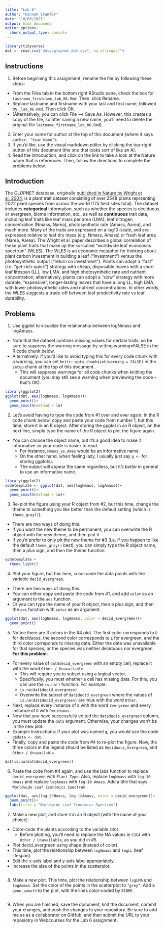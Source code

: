 ```yaml
---
title: "Lab 6"
author: "Hannah Stanfor"
date: "10/08/2021"
output: html_document
editor_options: 
  chunk_output_type: console
---
```


```r
library(tidyverse)
dat <- read.csv("data/glopnet_dat.csv", na.strings="")
```

## Instructions

1. Before beginning this assignment, rename the file by following these steps:
  - From the Files tab in the bottom right RStudio pane, check the box for `lastname_firstname_lab_06.Rmd`. Then, click Rename.
  - Replace lastname and firstname with your last and first name, followed by `_lab_06.Rmd`. Then click OK.
  - (Alternatively, you can click File --> Save As. However, this creates a copy of the file, so after saving a new name, you'll need to delete the original file `lastname_firstname_lab_06.Rmd`).
2. Enter your name for author at the top of this document (where it says `author: "Your Name"`).
3. If you'd like, use the visual markdown editor by clicking the top-right button of this document (the one that looks sort of like an A).
4. Read the introduction, and click on the link to take a look at the Nature paper that is references. Then, follow the directions to complete the problems below.

## Introduction

The GLOPNET database, originally [published in Nature by Wright et al. 2004](https://www.nature.com/articles/nature02403), is a plant trait dataset consisting of over 2548 plants reprsenting 2022 plant species from across the world (175 field sites total). The dataset includes **categorical** information, such as whether the species is deciduous or evergreen, biome information, etc., as well as **continuous** trait data, including leaf traits like leaf mass per area (LMA), leaf nitrogen concentration (Nmass, Narea), photosynthetic rate (Amass, Aarea), and much more. Many of the traits are expressed on a log10-scale, and are expressed relative to leaf dry mass (e.g. Nmass, Amass) or fresh leaf area (Narea, Aarea). The Wright et al. paper describes a global correlation of these plant traits that make up the so-called "worldwide leaf economics spectrum" (WLES). The WLES is an economic metaphor for thinking about plant carbon investment in building a leaf ("investment") versus the photosynthetic output ("return on investment"). Plants can adopt a "fast" (i.e. "get-rich-quick") strategy with cheap, disposable leaves with a short leaf lifespan (LL), low LMA, and high photosynthetic rate and nutrient concentration; alternatively, plants can adopt a "slow" strategy with more durable, "expensive", longer-lasting leaves that have a long LL, high LMA, with lower photosynthetic rates and nutrient concentrations. In other words, the WLES suggests a trade-off between leaf productivity rate vs leaf durability.

## Problems

1. Use ggplot to visualize the relationship between logNmass and logAmass.

- Note that the dataset contains missing values for certain traits, so be sure to suppress the warning message by setting warning=FALSE in the R code chunk below.
- Alternatively: if you'd like to avoid typing this for every code chunk with a warning, you can set `knitr::opts_chunk$set(warning = FALSE)` in the `setup` chunk at the top of this document.
  - This will suppress warnings for all code chunks when knitting the document (you may still see a warning when previewing the code -- that's OK).

```r
library(ggplot2)
ggplot(dat, aes(logNmass, logAmass))+
  geom_point()+
  geom_smooth(method = lm)

```

2. Let's avoid having to type the code from #1 over and over again. In the R code chunk below, copy and paste your code from number 1, but this time, store it in an R object. After storing the gpplot in an R object, on the next line, simply type the name of the R object to plot the figure again.

- You can choose the object name, but it's a good idea to make it informative so your code is easier to read.
  - For instance, `Nmass_vs_Amas` would be an informative name.
  - On the other hand, when feeling lazy, I usually just say `g <- ` for storing ggplots).
  - The output will appear the same regardless, but it's *better* in general to use an informative name.
  
```r
library(ggplot2)
codetemplate <- ggplot(dat, aes(logNmass, logAmass))+
  geom_point()+
  geom_smooth(method = lm)+
```

3. Re-plot the figure using your R object from #2, but this time, change the theme to something you like better than the default setting (which is `theme_gray()`).

- There are two ways of doing this.
 - If you want the new theme to be permanent, you can overwrite the R object with the new theme, and then plot it
 - If you'd prefer to only plt the new theme for #3 (i.e. if you happen to like the default `theme_gray()` best), you can simply type the R object name, then a plus sign, and then the theme function.

```r
codetemplate +
  theme_light()
```

4. Plot your figure, but this time, color-code the data points with the variable `decid_evergreen`.

- There are two ways of doing this.
 - You can either copy and paste the code from #1, and add `color` as an argument to the `aes` function.
 - Or you can type the name of your R object, then a plus sign, and then the `aes` function with `color` as an argument.
```r
ggplot(dat, aes(logNmass, logAmass, color = decid_evergreen))+
  geom_point()
```

5. Notice there are 3 colors in the #4 plot. The first color corresponds to `D` for deciduous, the second color corresponds to `E` for evergreen, and the third color correponds to missing data. Either the data was unavailable for that species, or the species was neither deciduous nor evergreen. **For this problem**:

- For every value of `dat$decid_evergreen` with an empty cell, replace it with the word `Other / Unavailable`.
  - This will require you to subset using a logical vector.
  - Specifically, you must whether a cell has missing data. For this, you can use the `is.na()` function. For example:
   - `is.na(dat$decid_evergreen)`
  - Overwrite the subset of `dat$decid_evergreen` where the values of `is.na(dat$decid_evergreen)` are `TRUE` with the word `Other`.
- Next, replace every instance of `E` with the word `Evergreen` and every instance of `D` with `Deciduous`.
- Now that you have successfully edited the `dat$decis_evergreen` column, you must update the `data` argument. Otherwise, your changes won't be in the new plot.
 - Example instructions: If your plot was named `g`, you would use the code `g$data <- dat`.
- Finally, copy and paste the code from #4 to re-plot the figure. Now, the three colors in the legend should be listed as `Deciduous`, `Evergreen`, and `Other / Unavailable`.

```r

dat[is.na(dat$decid_evergreen)] 


```

6. Paste the code from #4 again, and use the labs function to replace `decid_evergreen` with `Plant Type`. Also, replace `logNmass` with `log-10 Nmass` and replace `logAmass` with `log-10 Amass`. Add a title that says `Worldwide Leaf Economics Spectrum`

```r
ggplot(dat, aes(log-10Nmass, log-10Amass, color = decid_evergreen))+
  geom_point()+
  labs(title = "Worldwide Leaf Economics Spectrum")
```

7. Make a new plot, and store it in an R object (with the name of your choice).

- Color-code the plants according to the variable `C3C4`.
  - Before plotting, you'll need to replace the NA values in `C3C4` with `Other / Unavailable`, as you did in #5.
- Plot decid_evergreen using shape (instead of color).
- This time, plot the relationship between `logNmass` and `logLL` (leaf lifespan).
- Edit the x-axis label and y-axis label appropriately. 
- Increase the size of the points in the scatterplot.

```r

```

8. Make a new plot. This time, plot the relationship between `logLMA` and `logAmass`. Set the color of the points in the scatterplot to `"grey"`. Add a `geom_smooth` to the plot, with the lines color-coded by `BIOME`.

```r

```

9. When you are finished, save the document, knit the document, commit your changes, and push the changes to your repository. Be sure to add me as as a collaborator on GitHub, and then submit the URL to your reposiotry in Webcourses for the Lab 6 assignment.